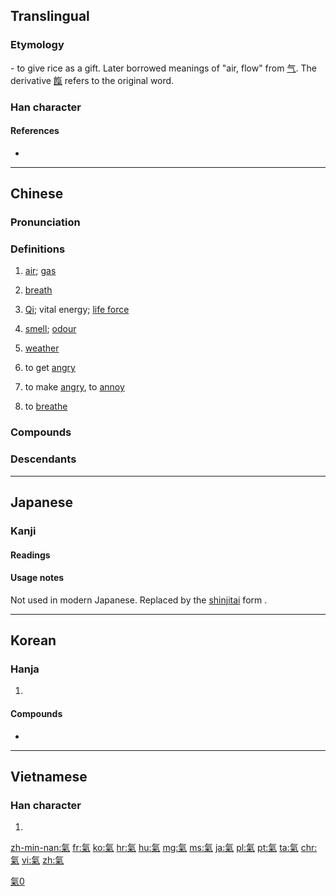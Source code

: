 {{also|气|気|炁}}
==Translingual==
{{ja-forms|[[気]]|[[气]]|[[氣]]}}

===Etymology===
{{Han compound|气|米|c1=p|c2=s|t2=rice|ls=psc}} - to give rice as a gift. Later borrowed meanings of "air, flow" from [[气]]. The derivative [[餼]] refers to the original word.

===Han character===
{{Han char|rn=84|rad=气|as=06|sn=10|four=8091<sub>7</sub>|canj=人弓火木 (ONFD)|ids=⿹[[气]][[米]]}}

====References====
* {{Han ref|kx=0599.120|dkj=17059|dj=0990.260|hdz=32011.140|uh=6C23|ud=27683|bh=AEF0|bd=44784}}

----

==Chinese==
{{zh-forms|s=气}}

===Pronunciation===
{{zh-pron
|m=qì
|ma=Zh-qì.ogg
|c=hei3
|h=pfs=hi
|md=ké
|mn=khì/khùi
|mn_note=khùi - vernacular, khì - literary
|w=2qi
|mc=y
|oc=y
|cat=n,v
}}

===Definitions===
{{zh-hanzi}}

# [[air]]; [[gas]]
#: {{zh-l|天然氣|natural gas}}
#: {{zh-usex|出去 透 透 '''氣'''！|Go out to breathe fresh '''air'''!}}
#: {{zh-usex|輪胎 漏 '''氣''' 了。|The tire leaks '''air'''.}}
# [[breath]]
#: {{zh-usex|喘不過'''氣''' 來|to be out of '''breath'''}}
#: {{zh-usex|我 會 戰鬥 到 最后 一 口 '''氣'''。|I will fight to my last '''breath'''.}}
# {{cx|Chinese philosophy|lang=zh}} [[qi|Qi]]; vital energy; [[life force]]
# [[smell]]; [[odour]]
#: {{zh-l|氣味|smell}}
#: {{zh-usex|把 廚炊 的 煙火 '''氣''' 從 衣服 上 去掉 是 很 難 的。|It is difficult to remove the '''smell''' of cooking from clothes.}}
# [[weather]]
#: {{zh-l|天氣|weather}}
# to get [[angry]]
#: {{zh-l|生氣|to get angry}}
# to make [[angry]], to [[annoy]]
#: {{zh-usex|別 '''氣''' 我！|Don't '''annoy''' me!}}
# to [[breathe]]

===Compounds===
{{der5
| {{zh-l|氣昂昂/气昂昂}}
| {{zh-l|氣泵/气泵}}
| {{zh-l|氣不打一處來/气不打一处来}}
| {{zh-l|氣不忿兒/气不忿儿}}
| {{zh-l|氣不公/气不公}}
| {{zh-l|氣不過/气不过}}
| {{zh-l|氣不平/气不平}}
| {{zh-l|氣沖沖/气冲冲}}
| {{zh-l|氣沖牛鬥/气冲牛斗}}
| {{zh-l|氣沖鬥牛/气冲斗牛}}
| {{zh-l|氣沖霄漢/气冲霄汉}}
| {{zh-l|氣喘/气喘}}
| {{zh-l|氣喘喘/气喘喘}}
| {{zh-l|氣喘吁吁/气喘吁吁}}
| {{zh-l|氣窗/气窗}}
| {{zh-l|氣錘/气锤}}
| {{zh-l|氣粗/气粗}}
| {{zh-l|氣墊/气垫}}
| {{zh-l|氣墊船/气垫船}}
| {{zh-l|氣度/气度}}
| {{zh-l|氣短/气短}}
| {{zh-l|氣閥/气阀}}
| {{zh-l|氣氛/气氛}}
| {{zh-l|氣忿忿/气忿忿}}
| {{zh-l|氣憤/气愤}}
| {{zh-l|氣概/气概}}
| {{zh-l|氣割/气割}}
| {{zh-l|氣功/气功}}
| {{zh-l|氣鼓鼓/气鼓鼓}}
| {{zh-l|氣管/气管}}
| {{zh-l|氣管炎/气管炎}}
| {{zh-l|氣貫長虹/气贯长虹}}
| {{zh-l|氣鍋/气锅}}
| {{zh-l|氣焊/气焊}}
| {{zh-l|氣哼哼/气哼哼}}
| {{zh-l|氣候/气候}}
| {{zh-l|氣呼呼/气呼呼}}
| {{zh-l|氣化/气化}}
| {{zh-l|氣話/气话}}
| {{zh-l|氣火/气火}}
| {{zh-l|氣急/气急}}
| {{zh-l|氣急敗壞/气急败坏}}
| {{zh-l|氣節/气节}}
| {{zh-l|氣井/气井}}
| {{zh-l|氣撅撅/气撅撅}}
| {{zh-l|氣絕/气绝}}
| {{zh-l|氣厥/气厥}}
| {{zh-l|氣孔/气孔}}
| {{zh-l|氣浪/气浪}}
| {{zh-l|氣類/气类}}
| {{zh-l|氣力/气力}}
| {{zh-l|氣量/气量}}
| {{zh-l|氣流/气流}}
| {{zh-l|氣脈/气脉}}
| {{zh-l|氣門/气门}}
| {{zh-l|氣門心/气门心}}
| {{zh-l|氣悶/气闷}}
| {{zh-l|氣囊/气囊}}
| {{zh-l|氣囔囔/气囔囔}}
| {{zh-l|氣惱/气恼}}
| {{zh-l|氣餒/气馁}}
| {{zh-l|氣逆/气逆}}
| {{zh-l|氣派/气派}}
| {{zh-l|氣泡/气泡}}
| {{zh-l|氣魄/气魄}}
| {{zh-l|氣槍/气枪}}
| {{zh-l|氣球/气球}}
| {{zh-l|氣兒不打一處來/气儿不打一处来}}
| {{zh-l|氣兒不順/气儿不顺}}
| {{zh-l|氣人/气人}}
| {{zh-l|氣嗓/气嗓}}
| {{zh-l|氣色/气色}}
| {{zh-l|氣盛/气盛}}
| {{zh-l|氣勢/气势}}
| {{zh-l|氣勢磅礴/气势磅礴}}
| {{zh-l|氣勢洶洶/气势汹汹}}
| {{zh-l|氣數/气数}}
| {{zh-l|氣態/气态}}
| {{zh-l|氣體/气体}}
| {{zh-l|氣田/气田}}
| {{zh-l|氣筒/气筒}}
| {{zh-l|氣頭上/气头上}}
| {{zh-l|氣團/气团}}
| {{zh-l|氣吞山河/气吞山河}}
| {{zh-l|氣味/气味}}
| {{zh-l|氣溫/气温}}
| {{zh-l|氣息/气息}}
| {{zh-l|氣息奄奄/气息奄奄}}
| {{zh-l|氣象/气象}}
| {{zh-l|氣象臺/气象台}}
| {{zh-l|氣象萬千/气象万千}}
| {{zh-l|氣象學/气象学}}
| {{zh-l|氣象站/气象站}}
| {{zh-l|氣性/气性}}
| {{zh-l|氣洶洶/气汹汹}}
| {{zh-l|氣胸/气胸}}
| {{zh-l|氣咻咻/气咻咻}}
| {{zh-l|氣籲籲/气吁吁}}
| {{zh-l|氣虛/气虚}}
| {{zh-l|氣壓/气压}}
| {{zh-l|氣壓表/气压表}}
| {{zh-l|氣眼/气眼}}
| {{zh-l|氣焰/气焰}}
| {{zh-l|氣宇/气宇}}
| {{zh-l|氣運/气运}}
| {{zh-l|氣韻/气韵}}
| {{zh-l|氣質/气质}}
| {{zh-l|氣壯山河/气壮山河}}
}}

===Descendants===
{{Sinoxenic-word|氣|s=気|き|기|khí}}

{{zh-cat|Elementary|Intermediate}}

----

==Japanese==

===Kanji===
{{ja-kanji|grade=|rs=气06|style=ky|shin=気}}

====Readings====
{{ja-readings
|goon=[[け]] (ke)
|kanon=[[き]] (ki)
|kun={{qualifier|rare}} [[いき]] (iki)
}}

====Usage notes====
Not used in modern Japanese.  Replaced by the [[新字体#Japanese|shinjitai]] form {{m|ja|気}}.

----

==Korean==

===Hanja===
{{ko-hanja|hangeul=기|eumhun=|mr=ki|y=ki}}

# {{defn|lang=ko|sort=气06}}

====Compounds====
* {{l|ko|感氣|tr=[[감기]], gamgi}}
----

==Vietnamese==

===Han character===
{{vi-hantu|[[khí]]|rs=气06}}

# {{defn|lang=vi|sort=气06}}

[[Category:CJKV characters simplified differently in Japan and China|氣0]]

[[zh-min-nan:氣]]
[[fr:氣]]
[[ko:氣]]
[[hr:氣]]
[[hu:氣]]
[[mg:氣]]
[[ms:氣]]
[[ja:氣]]
[[pl:氣]]
[[pt:氣]]
[[ta:氣]]
[[chr:氣]]
[[vi:氣]]
[[zh:氣]]
